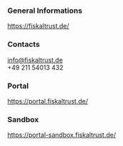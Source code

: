 ### General Informations
https://fiskaltrust.de/

### Contacts
info@fiskaltrust.de  
+49 211 54013 432  

### Portal
https://portal.fiskaltrust.de/
### Sandbox
https://portal-sandbox.fiskaltrust.de/